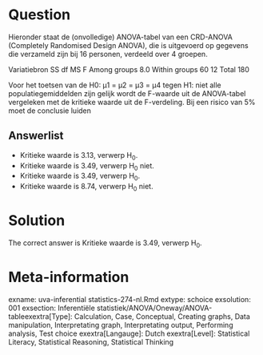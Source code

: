 Question
========

Hieronder staat de (onvolledige) ANOVA-tabel van een CRD-ANOVA (Completely Randomised Design ANOVA), die is uitgevoerd op gegevens die verzameld zijn bij 16 personen, verdeeld over 4 groepen.

Variatiebron SS df MS F
Among groups 8.0
Within groups 60 12
Total 180

Voor het toetsen van de H0: µ1 = µ2 = µ3 = µ4 tegen H1: niet alle populatiegemiddelden zijn gelijk wordt de F-waarde uit de ANOVA-tabel vergeleken met de kritieke waarde uit de F-verdeling. Bij een risico van 5% moet de conclusie luiden 

Answerlist
----------
* Kritieke waarde is 3.13, verwerp H<sub>0</sub>.
* Kritieke waarde is 3.49, verwerp H<sub>0</sub> niet.
* Kritieke waarde is 3.49, verwerp H<sub>0</sub>.
* Kritieke waarde is 8.74, verwerp H<sub>0</sub> niet.

Solution
========

The correct answer is  Kritieke waarde is 3.49, verwerp H<sub>0</sub>. 

Meta-information
================
exname: uva-inferential statistics-274-nl.Rmd 
extype: schoice 
exsolution: 001 
exsection: Inferentiële statistiek/ANOVA/Oneway/ANOVA-tableexextra[Type]: Calculation, Case, Conceptual, Creating graphs, Data manipulation, Interpretating graph, Interpretating output, Performing analysis, Test choice 
exextra[Langauge]: Dutch 
exextra[Level]: Statistical Literacy, Statistical Reasoning, Statistical Thinking 
